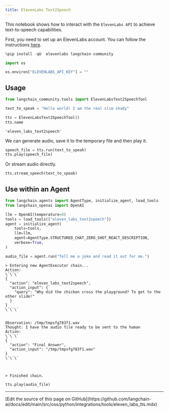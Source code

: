 ```yaml
---
title: ElevenLabs Text2Speech
---
```


This notebook shows how to interact with the `ElevenLabs API` to achieve text-to-speech capabilities.

First, you need to set up an ElevenLabs account. You can follow the instructions [here](https://docs.elevenlabs.io/welcome/introduction).

```python
%pip install -qU  elevenlabs langchain-community
```

```python
import os

os.environ["ELEVENLABS_API_KEY"] = ""
```

## Usage

```python
from langchain_community.tools import ElevenLabsText2SpeechTool

text_to_speak = "Hello world! I am the real slim shady"

tts = ElevenLabsText2SpeechTool()
tts.name
```

```output
'eleven_labs_text2speech'
```

We can generate audio, save it to the temporary file and then play it.

```python
speech_file = tts.run(text_to_speak)
tts.play(speech_file)
```

Or stream audio directly.

```python
tts.stream_speech(text_to_speak)
```

## Use within an Agent

```python
from langchain.agents import AgentType, initialize_agent, load_tools
from langchain_openai import OpenAI
```

```python
llm = OpenAI(temperature=0)
tools = load_tools(["eleven_labs_text2speech"])
agent = initialize_agent(
    tools=tools,
    llm=llm,
    agent=AgentType.STRUCTURED_CHAT_ZERO_SHOT_REACT_DESCRIPTION,
    verbose=True,
)
```

```python
audio_file = agent.run("Tell me a joke and read it out for me.")
```

```output
> Entering new AgentExecutor chain...
Action:
\`\`\`
{
  "action": "eleven_labs_text2speech",
  "action_input": {
    "query": "Why did the chicken cross the playground? To get to the other slide!"
  }
}
\`\`\`


Observation: /tmp/tmpsfg783f1.wav
Thought: I have the audio file ready to be sent to the human
Action:
\`\`\`
{
  "action": "Final Answer",
  "action_input": "/tmp/tmpsfg783f1.wav"
}
\`\`\`



> Finished chain.
```

```python
tts.play(audio_file)
```

---

<Callout icon="pen-to-square" iconType="regular">
  [Edit the source of this page on GitHub](https://github.com/langchain-ai/docs/edit/main/src/oss/python/integrations/tools/eleven_labs_tts.mdx)
</Callout>
